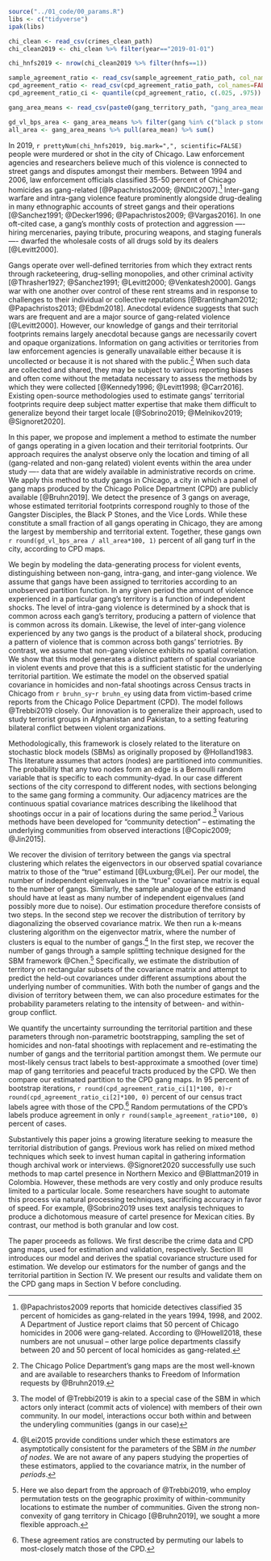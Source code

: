 ```r

source("../01_code/00_params.R")
libs <- c("tidyverse")
ipak(libs)

chi_clean <- read_csv(crimes_clean_path)
chi_clean2019 <- chi_clean %>% filter(year=="2019-01-01")

chi_hnfs2019 <- nrow(chi_clean2019 %>% filter(hnfs==1))

sample_agreement_ratio <- read_csv(sample_agreement_ratio_path, col_names=FALSE) %>% pull()
cpd_agreement_ratio <- read_csv(cpd_agreement_ratio_path, col_names=FALSE) %>% pull()
cpd_agreement_ratio_ci <- quantile(cpd_agreement_ratio, c(.025, .975))

gang_area_means <- read_csv(paste0(gang_territory_path, "gang_area_means.csv"))

gd_vl_bps_area <- gang_area_means %>% filter(gang %in% c("black p stones", "gangster disciples", "vice lords")) %>% pull(area_mean) %>% sum()
all_area <- gang_area_means %>% pull(area_mean) %>% sum()

```

In 2019, `r prettyNum(chi_hnfs2019, big.mark=",", scientific=FALSE)` people were murdered or shot in the city of Chicago. Law enforcement agencies and researchers believe much of this violence is connected to street gangs and disputes amongst their members. Between 1994 and 2006, law enforcement officials classified 35-50 percent of Chicago homicides as gang-related [@Papachristos2009; @NDIC2007].^[@Papachristos2009 reports that homicide detectives classified 35 percent of homicides as gang-related in the years 1994, 1998, and 2002. A Department of Justice report claims that 50 percent of Chicago homicides in 2006 were gang-related. According to @Howell2018, these numbers are not unusual -- other large police departments classify between 20 and 50 percent of local homicides as gang-related.] Inter-gang warfare and intra-gang violence feature prominently alongside drug-dealing in many ethnographic accounts of street gangs and their operations [@Sanchez1991; @Decker1996; @Papachristos2009; @Vargas2016]. In one oft-cited case, a gang's monthly costs of protection and aggression —- hiring mercenaries, paying tribute, procuring weapons, and staging funerals —- dwarfed the wholesale costs of all drugs sold by its dealers [@Levitt2000].

Gangs operate over well-defined territories from which they extract rents through racketeering, drug-selling monopolies, and other criminal activity [@Thrasher1927; @Sanchez1991; @Levitt2000; @Venkatesh2000]. Gangs war with one another over control of these rent streams and in response to challenges to their individual or collective reputations [@Brantingham2012; @Papachristos2013; @Ebdm2018]. Anecdotal evidence suggests that such wars are frequent and are a major source of gang-related violence [@Levitt2000]. However, our knowledge of gangs and their territorial footprints remains largely anecdotal because gangs are necessarily covert and opaque organizations. Information on gang activities or territories from law enforcement agencies is generally unavailable either because it is uncollected or because it is not shared with the public.^[The Chicago Police Department's gang maps are the most well-known and are available to researchers thanks to Freedom of Information requests by @Bruhn2019.] When such data are collected and shared, they may be subject to various reporting biases and often come without the metadata necessary to assess the methods by which they were collected [@Kennedy1996; @Levitt1998; @Carr2016]. Existing open-source methodologies used to estimate gangs' territorial footprints require deep subject matter expertise that make them difficult to generalize beyond their target locale [@Sobrino2019; @Melnikov2019; @Signoret2020].

In this paper, we propose and implement a method to estimate the number of gangs operating in a given location and their territorial footprints. Our approach requires the analyst observe only the location and timing of all (gang-related and non-gang related) violent events within the area under study —- data that are widely available in administrative records on crime. We apply this method to study gangs in Chicago, a city in which a panel of gang maps produced by the Chicago Police Department (CPD) are publicly available [@Bruhn2019]. We detect the presence of 3 gangs on average, whose estimated territorial footprints correspond roughly to those of the Gangster Disciples, the Black P Stones, and the Vice Lords. While these constitute a small fraction of all gangs operating in Chicago, they are among the largest by membership and territorial extent. Together, these gangs own `r round(gd_vl_bps_area / all_area*100, 1)` percent of all gang turf in the city, according to CPD maps.

We begin by modeling the data-generating process for violent events, distinguishing between  non-gang, intra-gang, and inter-gang violence. We assume that gangs have been assigned to territories according to an unobserved partition function. In any given period the amount of violence experienced in a particular gang's territory is a function of independent shocks. The level of intra-gang violence is determined by a shock that is common across each gang's territory, producing a pattern of violence that is common across its domain. Likewise, the level of inter-gang violence experienced by any two gangs is the product of a bilateral shock, producing a pattern of violence that is common across both gangs' terriotries. By contrast, we assume that non-gang violence exhibits no spatial correlation. We show that this model generates a distinct pattern of spatial covariance in violent events and prove that this is a sufficient statistic for the underlying territorial partition. We estimate the model on the observed spatial covariance in homicides and non-fatal shootings across Census tracts in Chicago from `r bruhn_sy`-`r bruhn_ey` using data from victim-based crime reports from the Chicago Police Department (CPD). The model follows @Trebbi2019 closely. Our innovation is to generalize their approach, used to study terrorist groups in Afghanistan and Pakistan, to a setting featuring bilateral conflict between violent organizations.

Methodologically, this framework is closely related to the literature on stochastic block models (SBMs) as originally proposed by @Holland1983. This literature assumes that actors (nodes) are partitioned into communities. The probability that any two nodes form an edge is a Bernoulli random variable that is specific to each community-dyad. In our case different sections of the city correspond to different nodes, with sections belonging to the same gang forming a community. Our adjacency matrices are the continuous spatial covariance matrices describing the likelihood that shootings occur in a pair of locations during the same period.^[The model of @Trebbi2019 is akin to a special case of the SBM in which actors only interact (commit acts of violence) with members of their own community. In our model, interactions occur both within and between the underyling communities (gangs in our case)] Various methods have been developed for "community detection" -- estimating the underlying communities from observed interactions [@Copic2009; @Jin2015].

We recover the division of territory between the gangs via spectral clustering which relates the eigenvectors in our observed spatial covariance matrix to those of the "true" estimand [@Luxburg;@Lei]. Per our model, the number of independent eigenvalues in the "true" covariance matrix is equal to the number of gangs. Similarly, the sample analogue of the estimand should have at least as many number of independent eigenvalues (and possibly more due to noise). Our estimation procedure therefore consists of two steps. In the second step we recover the distribution of territory by diagonalizing the observed covariance matrix. We then run a k-means clustering algorithm on the eigenvector matrix, where the number of clusters is equal to the number of gangs.^[@Lei2015 provide conditions under which these estimators are asymptotically consistent for the parameters of the SBM *in the number of nodes*. We are not aware of any papers studying the properties of these estimators, applied to the covariance matrix, in the number of *periods*.] In the first step, we recover the number of gangs through a sample splitting technique designed for the SBM framework @Chen.^[Here we also depart from the approach of @Trebbi2019, who employ permutation tests on the geographic proximity of within-community locations to estimate the number of communities. Given the strong non-convexity of gang territory in Chicago [@Bruhn2019], we sought a more flexible approach.] Specifically, we estimate the distribution of territory on rectangular subsets of the covariance matrix and attempt to predict the held-out covariances under different assumptions about the underlying number of communities. With both the number of gangs and the division of territory between them, we can also procedure estimates for the probability  parameters relating to the intensity of between- and within-group conflict. 

We quantify the uncertainty surrounding the territorial partition and these parameters through non-parametric bootstrapping, sampling the set of homicides and non-fatal shootings with replacement and re-estimating the number of gangs and the territorial partition amongst them. We permute our most-likely census tract labels to best-approximate a smoothed (over time) map of gang territories and peaceful tracts produced by the CPD. We then compare our estimated partition to the CPD gang maps. In 95 percent of bootstrap iterations, `r round(cpd_agreement_ratio_ci[1]*100, 0)`-`r round(cpd_agreement_ratio_ci[2]*100, 0)` percent of our census tract labels agree with those of the CPD.^[These agreement ratios are constructed by permuting our labels to most-closely match those of the CPD.] Random permutations of the CPD's labels produce agreement in only `r round(sample_agreement_ratio*100, 0)` percent of cases. 

Substantively this paper joins a growing literature seeking to measure the territorial distribution of gangs. Previous work has relied on mixed method techniques which seek to invest human capital in gathering information though archival work or interviews. @Signoret2020 successfully use such methods to map cartel presence in Northern Mexico and @Blattman2019 in Colombia. However, these methods are very costly and only produce results limited to a particular locale. Some researchers have sought to automate this process via natural processing techniques, sacrificing accuracy in favor of speed. For example, @Sobrino2019 uses text analysis techniques to produce a dichotomous measure of cartel presence for Mexican cities. By contrast, our method is both granular and low cost.

The paper proceeds as follows. We first describe the crime data and CPD gang maps, used for estimation and validation, respectively. Section III introduces our model and derives the spatial covariance structure used for estimation. We develop our estimators for the number of gangs and the territorial partition in Section IV. We present our results and validate them on the CPD gang maps in Section V before concluding.
